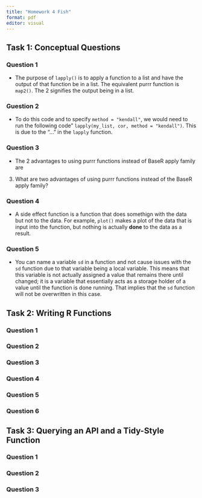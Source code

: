 ```yaml
---
title: "Homework 4 Fish"
format: pdf
editor: visual
---
```


## Task 1: Conceptual Questions

### Question 1

* The purpose of  `lapply()` is to apply a function to a list and have the output of that function be in a list. The equivalent purrr function is `map2()`. The 2 signifies the output being in a list.

### Guestion 2

* To do this code and to specify `method = "kendall"`, we would need to run the following code" `lapply(my_list, cor, method = "kendall")`. This is due to the "..." in the `lapply` function.

### Question 3

* The 2 advantages to using purrr functions instead of BaseR apply family are 

3. What are two advantages of using purrr functions instead of the BaseR apply family?

### Question 4

* A side effect function is a function that does somethign with the data but not to the data. For example, `plot()` makes a plot of the data that is input into the function, but nothing is actually **done** to the data as a result.


### Question 5

* You can name a variable `sd` in a function and not cause issues with the `sd` function due to that variable being a local variable. This means that this variable is not actually assigned a value that remains there until changed; it is a variable that essentially acts as a storage holder of a value until the function is done running. That implies that the `sd` function will not be overwritten in this case.


## Task 2: Writing R Functions

### Question 1

### Question 2

### Question 3

### Question 4

### Question 5

### Question 6

## Task 3: Querying an API and a Tidy-Style Function

### Question 1

### Question 2

### Question 3
